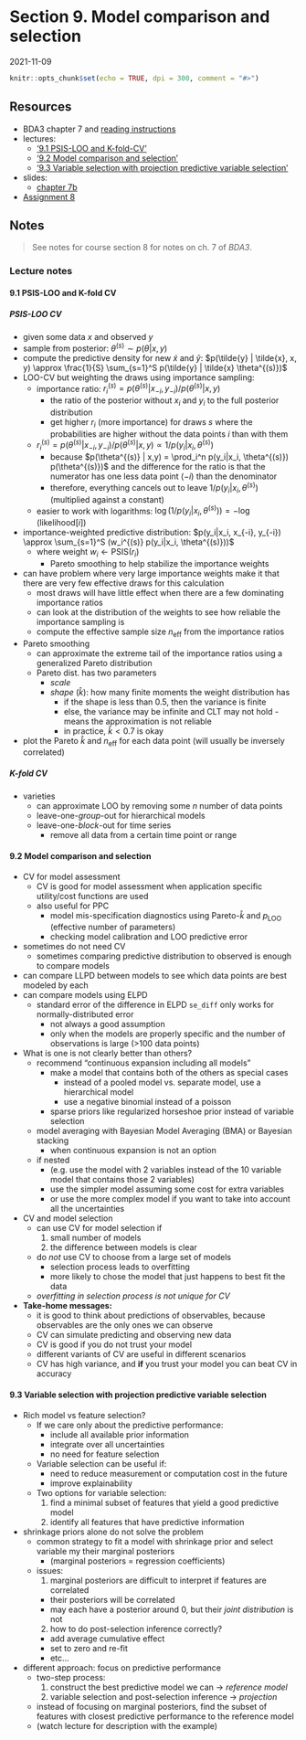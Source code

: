 # Section 9. Model comparison and selection

2021-11-09

```r
knitr::opts_chunk$set(echo = TRUE, dpi = 300, comment = "#>")
```

## Resources

- BDA3 chapter 7 and [reading instructions](../reading-instructions/BDA3_ch07_reading-instructions.pdf)
- lectures:
  - ['9.1 PSIS-LOO and K-fold-CV'](https://aalto.cloud.panopto.eu/Panopto/Pages/Viewer.aspx?id=50b2e73f-af0a-4715-b627-ab0200ca7bbd)
  - ['9.2 Model comparison and selection'](https://aalto.cloud.panopto.eu/Panopto/Pages/Viewer.aspx?id=b0299d53-9454-4e33-9086-ab0200db14ee)
  - ['9.3 Variable selection with projection predictive variable selection'](https://aalto.cloud.panopto.eu/Panopto/Pages/Viewer.aspx?id=4b6eeb48-ae64-4860-a8c3-ab0200e40ad8)
- slides:
  - [chapter 7b](../slides/slides_ch7b.pdf)
- [Assignment 8](assignments/assignment-08.pdf)

## Notes

> See notes for course section 8 for notes on ch. 7 of *BDA3*.

### Lecture notes

#### 9.1 PSIS-LOO and K-fold CV {-}

##### PSIS-LOO CV {-}

- given some data $x$ and observed $y$
- sample from posterior: $\theta^{(s)} \sim p(\theta | x, y)$
- compute the predictive density for new $\tilde{x}$ and $\tilde{y}$: $p(\tilde{y} | \tilde{x}, x, y) \approx \frac{1}{S} \sum_{s=1}^S p(\tilde{y} | \tilde{x} \theta^{(s)})$
- LOO-CV but weighting the draws using importance sampling:
  - importance ratio: $r_i^{(s)} = p(\theta^{(s)} | x_{-i}, y_{-i}) / p(\theta^{(s)} | x,y)$
    - the ratio of the posterior without $x_i$ and $y_i$ to the full posterior distribution
    - get higher $r_i$ (more importance) for draws $s$ where the probabilities are higher without the data points $i$ than with them
  - $r_i^{(s)} = p(\theta^{(s)} | x_{-i}, y_{-i}) / p(\theta^{(s)} | x,y) \propto 1 / p(y_i|x_i, \theta^{(s)})$
    - because $p(\theta^{(s)} | x,y) = \prod_i^n p(y_i|x_i, \theta^{(s)}) p(\theta^{(s)})$ and the difference for the ratio is that the numerator has one less data point ($-i$) than the denominator
    - therefore, everything cancels out to leave $1 / p(y_i|x_i, \theta^{(s)})$ (multiplied against a constant)
  - easier to work with logarithms: $\log(1/p(y_i|x_i, \theta^{(s)})) = -\log(\text{likelihood}[i])$
- importance-weighted predictive distribution: $p(y_i|x_i, x_{-i}, y_{-i}) \approx \sum_{s=1}^S (w_i^{(s)} p(y_i|x_i, \theta^{(s)}))$
  - where weight $w_i \leftarrow \text{PSIS}(r_i)$
    - Pareto smoothing to help stabilize the importance weights
- can have problem where very large importance weights make it that there are very few effective draws for this calculation
  - most draws will have little effect when there are a few dominating importance ratios
  - can look at the distribution of the weights to see how reliable the importance sampling is
  - compute the effective sample size $n_\text{eff}$ from the importance ratios
- Pareto smoothing
  - can approximate the extreme tail of the importance ratios using a generalized Pareto distribution
  - Pareto dist. has two parameters
    - *scale*
    - *shape* ($\hat{k}$): how many finite moments the weight distribution has
      - if the shape is less than 0.5, then the variance is finite
      - else, the variance may be infinite and CLT may not hold - means the approximation is not reliable
      - in practice, $\hat{k} < 0.7$ is okay
- plot the Pareto $\hat{k}$ and $n_\text{eff}$ for each data point (will usually be inversely correlated)

##### K-fold CV {-}

- varieties
  - can approximate LOO by removing some $n$ number of data points
  - leave-one-*group*-out for hierarchical models
  - leave-one-*block*-out for time series
    - remove all data from a certain time point or range

#### 9.2 Model comparison and selection {-}

- CV for model assessment
  - CV is good for model assessment when application specific utility/cost functions are used
  - also useful for PPC
    - model mis-specification diagnostics using Pareto-$\hat{k}$ and $p_\text{LOO}$ (effective number of parameters)
    - checking model calibration and LOO predictive error
- sometimes do not need CV
  - sometimes comparing predictive distribution to observed is enough to compare models

- can compare LLPD between models to see which data points are best modeled by each
- can compare models using ELPD
  - standard error of the difference in ELPD `se_diff` only works for normally-distributed error
    - not always a good assumption
    - only when the models are properly specific and the number of observations is large (>100 data points)

- What is one is not clearly better than others?
  - recommend "continuous expansion including all models"
    - make a model that contains both of the others as special cases
      - instead of a pooled model vs. separate model, use a hierarchical model
      - use a negative binomial instead of a poisson
    - sparse priors like regularized horseshoe prior instead of variable selection
  - model averaging with Bayesian Model Averaging (BMA) or Bayesian stacking
    - when continuous expansion is not an option
  - if nested
    - (e.g. use the model with 2 variables instead of the 10 variable model that contains those 2 variables)
    - use the simpler model assuming some cost for extra variables
    - or use the more complex model if you want to take into account all the uncertainties

- CV and model selection
  - can use CV for model selection if
    1. small number of models
    2. the difference between models is clear
  - do *not* use CV to choose from a large set of models
    - selection process leads to overfitting
    - more likely to chose the model that just happens to best fit the data
  - *overfitting in selection process is not unique for CV*

- **Take-home messages:**
  - it is good to think about predictions of observables, because observables are the only ones we can observe
  - CV can simulate predicting and observing new data
  - CV is good if you do not trust your model
  - different variants of CV are useful in different scenarios
  - CV has high variance, and **if** you trust your model you can beat CV in accuracy

#### 9.3 Variable selection with projection predictive variable selection {-}

- Rich model vs feature selection?
  - If we care only about the predictive performance:
    - include all available prior information
    - integrate over all uncertainties
    - no need for feature selection
  - Variable selection can be useful if:
    - need to reduce measurement or computation cost in the future
    - improve explainability
  - Two options for variable selection:
    1. find a minimal subset of features that yield a good predictive model
    2. identify all features that have predictive information
- shrinkage priors alone do not solve the problem
  - common strategy to fit a model with shrinkage prior and select variable my their marginal posteriors
    - (marginal posteriors = regression coefficients)
  - issues:
    1. marginal posteriors are difficult to interpret if features are correlated
      - their posteriors will be correlated
      - may each have a posterior around 0, but their *joint distribution* is not
    2. how to do post-selection inference correctly?
      - add average cumulative effect
      - set to zero and re-fit
      - etc...
- different approach: focus on predictive performance
  - two-step process:
    1. construct the best predictive model we can $\rightarrow$ *reference model*
    2. variable selection and post-selection inference $\rightarrow$ *projection*
  - instead of focusing on marginal posteriors, find the subset of features with closest predictive performance to the reference model
  - (watch lecture for description with the example)
